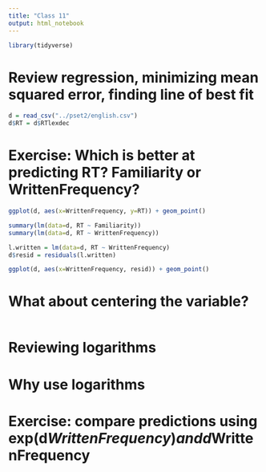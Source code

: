 ```yaml
---
title: "Class 11"
output: html_notebook
---
```


```r
library(tidyverse)
```

# Review regression, minimizing mean squared error, finding line of best fit

```r
d = read_csv("../pset2/english.csv")
d$RT = d$RTlexdec
```

# Exercise: Which is better at predicting RT? Familiarity or WrittenFrequency?

```r
ggplot(d, aes(x=WrittenFrequency, y=RT)) + geom_point()

summary(lm(data=d, RT ~ Familiarity))
summary(lm(data=d, RT ~ WrittenFrequency))

l.written = lm(data=d, RT ~ WrittenFrequency)
d$resid = residuals(l.written)

ggplot(d, aes(x=WrittenFrequency, resid)) + geom_point()
```

# What about centering the variable? 

```r
```

# Reviewing logarithms

# Why use logarithms

# Exercise: compare predictions using exp(d$WrittenFrequency) and d$WrittenFrequency
